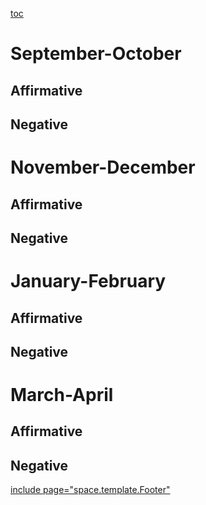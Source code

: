 [[toc]]
=September-October= 
==Affirmative== 
==Negative== 

=November-December= 
==Affirmative== 
==Negative== 

=January-February= 
==Affirmative== 


==Negative== 

=March-April= 
==Affirmative== 
==Negative== 

[[include page="space.template.Footer"]]